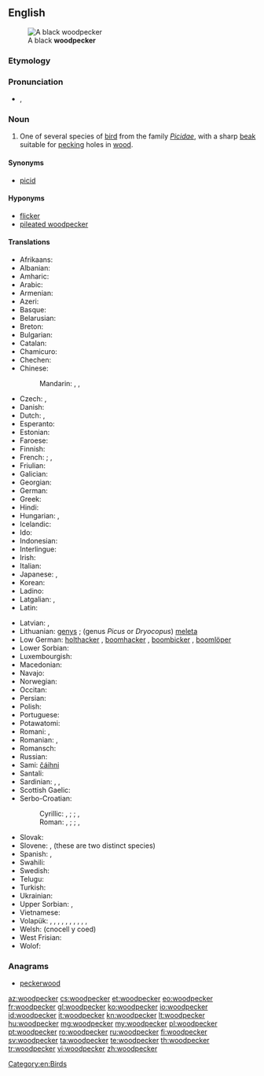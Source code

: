 ==English==
[[File:BlackWoods.jpg|thumb|A black '''woodpecker''']]

===Etymology===
{{compound|wood|pecker}}

===Pronunciation===
* {{a|US}} {{enPR|wo͝odʹpĕkûr}}, {{IPA|/ˈwʊd.pɛ.kɚ/}}

===Noun===
{{wikipedia}}
{{en-noun}}

# One of several species of [[bird]] from the family ''[[Picidae]]'', with a sharp [[beak]] suitable for [[peck]]ing holes in [[wood]].

====Synonyms====
* [[picid]]

====Hyponyms====
* [[flicker]]
* [[pileated woodpecker]]

====Translations====
{{trans-top|bird}}
* Afrikaans: {{t-|af|houtkapper}}
* Albanian: {{t-|sq|qukapikorët}}
* Amharic: {{t-|am|ግንደ ቆርቁር|tr=gəndä qorqur|sc=Ethi}}
* Arabic: {{t-|ar|نقار الخشب|m|tr=naqār al-xašab|sc=Arab}}
* Armenian: {{t-|hy|փայտփորիկ|tr=p'aytp'orik}}
* Azeri: {{t+|az|ağacdələn}}
* Basque: {{t-|eu|piziformeak}}
* Belarusian: {{t-|be|дзяцел|m|tr=dzjácjel}}
* Breton: {{t-|br|speged}}
* Bulgarian: {{t+|bg|кълвач|tr=kǎlváč}}
* Catalan: {{t-|ca|picot|m}}
* Chamicuro: {{tø|ccc|me'na}}
* Chechen: {{tø|ce|хенакIур}}
* Chinese:
*: Mandarin: {{t+|cmn|鴷|tr=liè}}, {{t|cmn|啄木鳥|sc=Hani}}, {{t|cmn|啄木鸟|tr=zhuómùniǎo|sc=Hani}}
* Czech: {{t-|cs|datel|m}}, {{t-|cs|strakapoud|m}}
* Danish: {{t-|da|spætte}}
* Dutch: {{t+|nl|specht|m}}, {{t-|nl|groene specht|m}}
* Esperanto: {{t-|eo|pego}}
* Estonian: {{t+|et|rähn}}
* Faroese: {{t-|fo|spæta}}
* Finnish: {{t+|fi|tikka}}
* French: {{t+|fr|pic|m}}; {{gloss|green woodpecker}} {{t+|fr|pic-vert|m}}, {{t+|fr|pivert|m}}
* Friulian: {{tø|fur|pic}}
* Galician: {{t-|gl|pica pau|m}}
* Georgian: {{t-|ka|კოდალა|tr=kodala|sc=Geor}}
* German: {{t+|de|Specht|m}}
* Greek: {{t+|el|δρυοκολάπτης|m}}
* Hindi: {{t|hi|हुदहुद|m|tr=hudahuda|sc=Deva}}
* Hungarian: {{t+|hu|harkály}}, {{t+|hu|fakopáncs}}
* Icelandic: {{t+|is|spæta}}
* Ido: {{t+|io|pego}}
* Indonesian: {{t+|id|burung pelatuk}}
* Interlingue: {{t-|ie|pico}}
* Irish: {{t-|ga|cnagaire}}
* Italian: {{t+|it|picchio|m}}
* Japanese: {{t-|ja|啄木鳥|tr=きつつき, kitsutsuki|sc=Jpan}}, {{t-|ja|キツツキ|tr=kitsutsuki|sc=Jpan}}
* Korean: {{t+|ko|딱따구리|tr=ttakdaguri|sc=Kore}}
* Ladino: {{tø|lad|becalen|sc=Latn}}
* Latgalian: {{qualifier|genus ''Dendrocopos''}} {{tø|ltg|dzeņs}}, {{qualifier|genus Picus or Dryocopus}} {{tø|ltg|dzylna|f}}
* Latin: {{t-|la|picus|m}}
{{trans-mid}}
* Latvian: {{qualifier|genus ''Dendrocopos''}} {{t+|lv|dzenis|m}}, {{qualifier|genus ''Picus'' or ''Dryocopus''}} {{t-|lv|dzilna|f}}
* Lithuanian: {{qualifier|genus ''Dendrocopos''}} [[genys]] {{m}} ; (genus ''Picus'' or ''Dryocopus'') [[meleta]] {{f}}
* Low German: [[holthacker]] {{m}}, [[boomhacker]] {{m}}, [[boombicker]] {{m}}, [[boomlöper]] {{m}}
* Lower Sorbian: {{tø|dsb|źiśelc}}
* Luxembourgish: {{t-|lb|Spiecht|m}}
* Macedonian: {{t-|mk|клукајдрвец|m|tr=klukájdrvec}}
* Navajo: {{tø|nv|tsin yiłkaałii}}
* Norwegian: {{t-|no|hakkespett|m}}
* Occitan: {{t-|oc|picot|m}}
* Persian: {{t+|fa|دارکوب|tr=dârkub}}
* Polish: {{t+|pl|dzięcioł}}
* Portuguese: {{t+|pt|pica-pau|m}}
* Potawatomi: {{tø|pot|babasé}}
* Romani: {{tø|rom|chuplitari|m}}, {{tø|rom|chuplitarka|f}}
* Romanian: {{t+|ro|ghionoaie}}, {{t+|ro|ciocănitoare}}
* Romansch: {{t-|rm|pitgalain}}
* Russian: {{t+|ru|дятел|m|tr=djátel}}
* Sami: [[čáihni]]
* Santali: {{tø|sat|ᱮᱨᱮ|tr=ere|sc=Olck}}
* Sardinian: {{t-|sc|biccalinna|f}}, {{t-|sc|biccamuru|m}}, {{t-|sc|biccamatta|f}}
* Scottish Gaelic: {{t-|gd|snagan-daraich|m}}
* Serbo-Croatian:
*: Cyrillic: {{t-|sh|детлић|m|sc=Cyrl}} {{qualifier|Ekavian}}, {{t-|sh|дјетлић|m}} {{qualifier|Ijekavian}}; {{t-|sh|жуна|f}}; {{t-|sh|детао|n}} {{qualifier|Ekavian}}, {{t-|sh|дјетао|n}} {{qualifier|Ijekavian}}
*: Roman: {{t-|sh|detlić|m}} {{qualifier|Ekavian}}, {{t-|sh|djetlić|m}} {{qualifier|Ijekavian}}; {{t-|sh|žuna|f}}; {{t-|sh|detao|n}} {{qualifier|Ekavian}}, {{t-|sh|djetao|n}} {{qualifier|Ijekavian}}
* Slovak: {{t-|sk|ďateľ|m}}
* Slovene: {{t-|sl|detel|m}}, {{t+|sl|žolna|f}} (these are two distinct species)
* Spanish: {{t+|es|pájaro carpintero|m}}, {{t+|es|pito|m}}
* Swahili: {{t-|sw|kigong'ota}}
* Swedish: {{t+|sv|hackspett}}
* Telugu: {{t+|te|వడ్రంగిపిట్ట|tr=vaDraMgipiTTa}}
* Turkish: {{t+|tr|ağaçkakan}}
* Ukrainian: {{t+|uk|дятел|m|tr=djátel}}
* Upper Sorbian: {{t-|hsb|dypornak}}, {{t-|hsb|dypak}}
* Vietnamese: {{t-|vi|chim gõ kiến}}
* Volapük: {{qualifier|♂♀}} {{t+|vo|pikit}}, {{qualifier|♂}} {{t-|vo|hipikit}}, {{qualifier|♀}} {{t-|vo|jipikit}}, {{qualifier|♂♀offspring}} {{t-|vo|pikitül}}, {{qualifier|♂ offspring}} {{t-|vo|hipikitül}}, {{qualifier|♀ offspring}} {{t-|vo|jipikitül}}, {{qualifier|black ♂♀}} {{t+|vo|blägapikit}}, {{qualifier|green ♂♀}} {{t-|vo|grünapikit}}, {{qualifier|green ♂♀}} {{t-|vo|pikit grünik}}, {{qualifier|spotted ♂♀}} {{t-|vo|vielapikit}}, {{qualifier|older term}} {{t-|vo|pigit}}
* Welsh: {{t-|cy|cnocell}} (cnocell y coed)
* West Frisian: {{t-|fy|spjocht}}
* Wolof: {{t-|wo|ngorkaan|alt=ngorkaan li}}
{{trans-bottom}}

===Anagrams===
* [[peckerwood#English|peckerwood]]

[[Category:en:Birds]]

[[az:woodpecker]]
[[cs:woodpecker]]
[[et:woodpecker]]
[[eo:woodpecker]]
[[fr:woodpecker]]
[[gl:woodpecker]]
[[ko:woodpecker]]
[[io:woodpecker]]
[[id:woodpecker]]
[[it:woodpecker]]
[[kn:woodpecker]]
[[lt:woodpecker]]
[[hu:woodpecker]]
[[mg:woodpecker]]
[[my:woodpecker]]
[[pl:woodpecker]]
[[pt:woodpecker]]
[[ro:woodpecker]]
[[ru:woodpecker]]
[[fi:woodpecker]]
[[sv:woodpecker]]
[[ta:woodpecker]]
[[te:woodpecker]]
[[th:woodpecker]]
[[tr:woodpecker]]
[[vi:woodpecker]]
[[zh:woodpecker]]